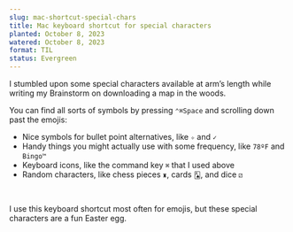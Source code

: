 ```yaml
---
slug: mac-shortcut-special-chars
title: Mac keyboard shortcut for special characters
planted: October 8, 2023
watered: October 8, 2023
format: TIL
status: Evergreen
---
```


I stumbled upon some special characters available at arm’s length while writing my Brainstorm on <Link href="/map-in-the-woods">downloading a map in the woods</Link>.

You can find all sorts of symbols by pressing `⌃⌘Space` and scrolling down past the emojis:

- Nice symbols for bullet point alternatives, like `✧` and `✓`
- Handy things you might actually use with some frequency, like `78ºF` and `Bingo™`
- Keyboard icons, like the command key `⌘` that I used above
- Random characters, like chess pieces `♜`, cards `🂡`, and dice `⚂`

<br />

I use this keyboard shortcut most often for emojis, but these special characters are a fun Easter egg.
